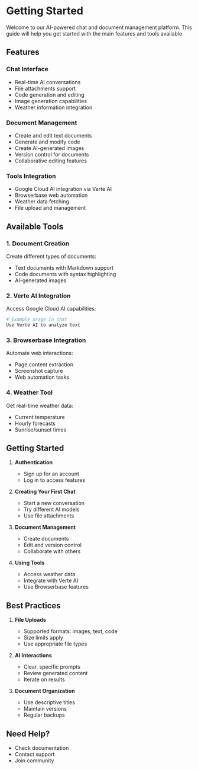 # Getting Started

Welcome to our AI-powered chat and document management platform. This guide will help you get started with the main features and tools available.

## Features

### Chat Interface
- Real-time AI conversations
- File attachments support
- Code generation and editing
- Image generation capabilities
- Weather information integration

### Document Management
- Create and edit text documents
- Generate and modify code
- Create AI-generated images
- Version control for documents
- Collaborative editing features

### Tools Integration
- Google Cloud AI integration via Verte AI
- Browserbase web automation
- Weather data fetching
- File upload and management

## Available Tools

### 1. Document Creation
Create different types of documents:
- Text documents with Markdown support
- Code documents with syntax highlighting
- AI-generated images

### 2. Verte AI Integration
Access Google Cloud AI capabilities:
```bash
# Example usage in chat
Use Verte AI to analyze text
```

### 3. Browserbase Integration
Automate web interactions:
- Page content extraction
- Screenshot capture
- Web automation tasks

### 4. Weather Tool
Get real-time weather data:
- Current temperature
- Hourly forecasts
- Sunrise/sunset times

## Getting Started

1. **Authentication**
   - Sign up for an account
   - Log in to access features

2. **Creating Your First Chat**
   - Start a new conversation
   - Try different AI models
   - Use file attachments

3. **Document Management**
   - Create documents
   - Edit and version control
   - Collaborate with others

4. **Using Tools**
   - Access weather data
   - Integrate with Verte AI
   - Use Browserbase features

## Best Practices

1. **File Uploads**
   - Supported formats: images, text, code
   - Size limits apply
   - Use appropriate file types

2. **AI Interactions**
   - Clear, specific prompts
   - Review generated content
   - Iterate on results

3. **Document Organization**
   - Use descriptive titles
   - Maintain versions
   - Regular backups

## Need Help?

- Check documentation
- Contact support
- Join community
